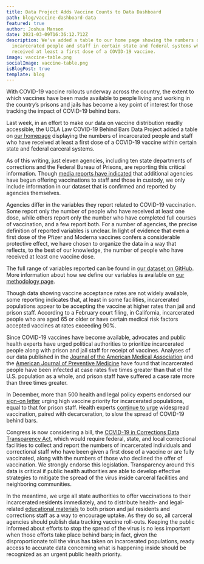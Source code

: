 ```yaml
---
title: Data Project Adds Vaccine Counts to Data Dashboard
path: blog/vaccine-dashboard-data
featured: true
author: Joshua Manson
date: 2021-03-09T16:36:12.712Z
description: We've added a table to our home page showing the numbers of
  incarcerated people and staff in certain state and federal systems who have
  received at least a first dose of a COVID-19 vaccine.
image: vaccine-table.png
socialImage: vaccine-table.png
isBlogPost: true
template: blog
---
```

With COVID-19 vaccine rollouts underway across the country, the extent to which vaccines have been made available to people living and working in the country’s prisons and jails has become a key point of interest for those tracking the impact of COVID-19 behind bars. 

Last week, in an effort to make our data on vaccine distribution readily accessible, the UCLA Law COVID-19 Behind Bars Data Project added a table on [our homepage](https://uclacovidbehindbars.org/) displaying the numbers of incarcerated people and staff who have received at least a first dose of a COVID-19 vaccine within certain state and federal carceral systems. 

As of this writing, just eleven agencies, including ten state departments of corrections and the Federal Bureau of Prisons, are reporting this critical information. Though [media reports have indicated](https://uclacovidbehindbars.org/blog/vaccine-rollout) that additional agencies have begun offering vaccinations to staff and those in custody, we only include information in our dataset that is confirmed and reported by agencies themselves. 

Agencies differ in the variables they report related to COVID-19 vaccination. Some report only the number of people who have received at least one dose, while others report only the number who have completed full courses of vaccination, and a few report both. For a number of agencies, the precise definition of reported variables is unclear. In light of evidence that even a first dose of the Pfizer and Moderna vaccines confers a considerable protective effect, we have chosen to organize the data in a way that reflects, to the best of our knowledge, the number of people who have received at least one vaccine dose. 

The full range of variables reported can be found in [our dataset on GitHub](https://github.com/uclalawcovid19behindbars/data/blob/master/latest-data/state_aggregate_counts.csv). More information about how we define our variables is available on [our methodology page](https://uclacovidbehindbars.org/methods).

Though data showing vaccine acceptance rates are not widely available, some reporting indicates that, at least in some facilities, incarcerated populations appear to be accepting the vaccine at higher rates than jail and prison staff. According to a February court filing, in California, incarcerated people who are aged 65 or older or have certain medical risk factors accepted vaccines at rates exceeding 90%.

Since COVID-19 vaccines have become available, advocates and public health experts have urged political authorities to prioritize incarcerated people along with prison and jail staff for receipt of vaccines. Analyses of our data published in the [Journal of the American Medical Association](https://jamanetwork.com/journals/jama/fullarticle/2768249) and the [American Journal of Preventive Medicine](https://www.ajpmonline.org/article/S0749-3797(21)00118-5/fulltext) have found that incarcerated people have been infected at case rates five times greater than that of the U.S. population as a whole, and prison staff have suffered a case rate more than three times greater.

In December, more than 500 health and legal policy experts endorsed our [sign-on letter](https://docs.google.com/document/d/1Rlz5lCDHLCJ4Pnhl0mdNl3VeRSuBu8QWblRtjXu6zN0/edit#) urging high vaccine priority for incarcerated populations, equal to that for prison staff. Health experts [continue to urge](https://www.nejm.org/doi/full/10.1056/NEJMp2100609) widespread vaccination, paired with decarceration, to slow the spread of COVID-19 behind bars.

Congress is now considering a bill, the [COVID-19 in Corrections Data Transparency Act](https://pressley.house.gov/media/press-releases/pressley-warren-garcia-booker-murray-colleagues-reintroduce-covid-19), which would require federal, state, and local correctional facilities to collect and report the numbers of incarcerated individuals and correctional staff who have been given a first dose of a vaccine or are fully vaccinated, along with the numbers of those who declined the offer of vaccination. We strongly endorse this legislation. Transparency around this data is critical if public health authorities are able to develop effective strategies to mitigate the spread of the virus inside carceral facilities and neighboring communities.

In the meantime, we urge all state authorities to offer vaccinations to their incarcerated residents immediately, and to distribute health- and legal-related [educational materials](https://uclacovidbehindbars.org/blog/pln-vaccine) to both prison and jail residents and corrections staff as a way to encourage uptake. As they do so, all carceral agencies should publish data tracking vaccine roll-outs. Keeping the public informed about efforts to stop the spread of the virus is no less important when those efforts take place behind bars; in fact, given the disproportionate toll the virus has taken on incarcerated populations, ready access to accurate data concerning what is happening inside should be recognized as an urgent public health priority.